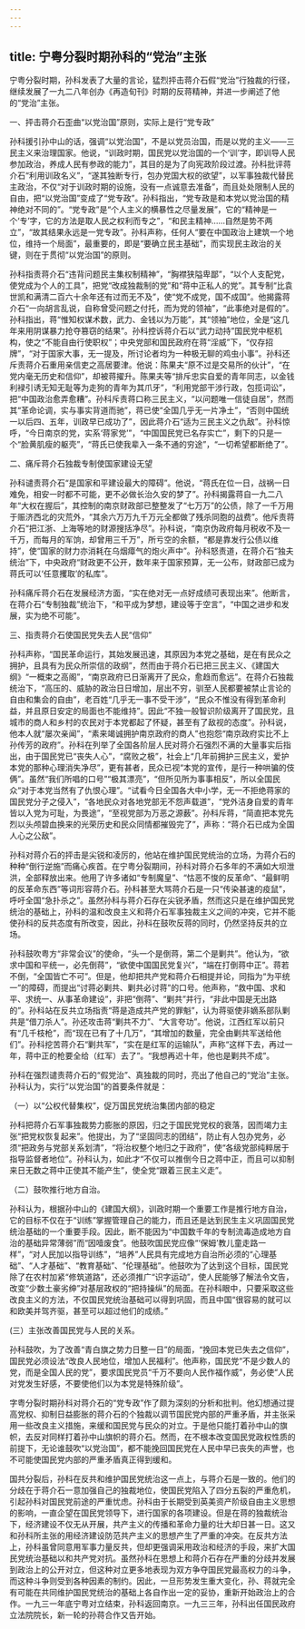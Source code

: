 ```yaml
---
---
---
```

title: 宁粤分裂时期孙科的“党治”主张
---




宁粤分裂时期，孙科发表了大量的言论，猛烈抨击蒋介石假“党治”行独裁的行径，继续发展了一九二八年创办《再造旬刊》时期的反蒋精神，并进一步阐述了他的“党治”主张。

一、抨击蒋介石歪曲“以党治国”原则，实际上是行“党专政”

孙科援引孙中山的话，强调“以党治国”，不是以党员治国，而是以党的主义——三民主义来治理国家。他说，“训政时期，国民党以党治国的一个‘训’字，即训导人民参加政治，养成人民有参政的能力”，其目的是为了向宪政阶段过渡。孙科批评蒋介石“利用训政名义”，“遂其独断专行，包办党国大权的欲望”，以军事独裁代替民主政治，不仅“对于训政时期的设施，没有一点诚意去准备”，而且处处限制人民的自由，把“以党治国”变成了“党专政”。孙科指出，“党专政是和本党以党治国的精神绝对不同的”。“党专政”是“个人主义的横暴性之尽量发展”，它的“精神是一个‘专’字，它的方法是取人民之权利而专之”，“和民主精神……自然是势不两立”，“故其结果永远是一党专政”。孙科声称，任何人“要在中国政治上建筑一个地位，维持一个局面”，最重要的，即是“要确立民主基础”，而实现民主政治的关键，则在于贯彻“以党治国”的原则。

孙科指责蒋介石“违背问题民主集权制精神”，“胸襟狭隘卑鄙”，“以个人支配党，使党成为个人的工具”，把党“改成独裁制的党”和“蒋中正私人的党”。其专制“比袁世凯和满清二百六十余年还有过而无不及”，使“党不成党，国不成国”。他揭露蒋介石“一向胡言乱说，自称曾受问题之付托，而为党的领袖”，“此事绝对是假的”。孙科指出，蒋“惟知权谋术数，武力、金钱以为万能”，其“领袖”地位，全是“这几年来用阴谋暴力抢夺篡窃的结果”。孙科控诉蒋介石以“武力动持”国民党中枢机构，使之“不能自由行使职权”；中央党部和国民政府在蒋“淫威”下，“仅存招牌”，“对于国家大事，无一提及，所讨论者均为一种极无聊的鸡虫小事”。孙科还斥责蒋介石重用亲信吏之高居要津。他说：陈果夫“原不过是交易所的伙计”，“在党内毫无历史和信仰”，却被蒋擢升。陈果夫等“排斥忠实自爱的青年同志，以金钱利䘵引诱无知无耻等为走狗的青年为其爪牙”，“利用党部干涉行政，包揽词讼”，把“中国政治愈弄愈糟”。孙科斥责蒋口称三民主义，“以问题唯一信徒自居”，然而其“革命论调，实与事实背道而驰”，蒋已使“全国几乎无一片净土”，“否则中国统一以后四、五年，训政早已成功了”，因此蒋介石“适为三民主义之仇敌”。孙科惊呼，“今日南京的党，实系‘蒋家党’”，“中国国民党已名存实亡”，剩下的只是一个“脸黄肌瘦的躯壳”，“蒋氏已使我辈入一条不通的穷途”，“一切希望都断绝了”。

二、痛斥蒋介石独裁专制使国家建设无望

孙科谴责蒋介石“是国家和平建设最大的障碍”。他说，“蒋氏在位一日，战祸一日难免，相安一时都不可能，更不必做长治久安的梦了”。孙科揭露蒋自一九二八年“大权在握后”，其控制的南京财政部已整整发了“七万万”的公债，除了一千万用于赈济西北的灾荒外，“其余六万万九千万元全都做了残杀同胞的战费”。他斥责蒋介石“把江浙、上海等地的财源搜括净尽”。孙科说，“南京伪政府每月税收不及一千万，而每月的军饷，却曾用三千万”，所亏空的余额，“都是靠发行公债以维持”，使“国家的财力亦消耗在乌烟瘴气的炮火声中”。孙科怒责道，在蒋介石“独夫统治”下，中央政府“财政更不公开，数年来于国家预算，无一公布，财政部已成为蒋氏可以‘任意攫取’的私库”。

孙科痛斥蒋介石在发展经济方面，“实在绝对无一点好成绩可表现出来”。他断言，在蒋介石“专制独裁”统治下，“和平成为梦想，建设等于空言”，“中国之进步和发展，实为绝不可能”。

三、指责蒋介石使国民党失去人民“信仰”

孙科声称，“国民革命运行，其始发展迅速，其原因为本党之基础，是在有民众之拥护，且具有为民众所崇信的政纲”，然而由于蒋介石已把三民主义、《建国大纲》“一概束之高阁”，“南京政府已日渐离开了民众，愈趋而愈远”。在蒋介石独裁统治下，“高压的、威胁的政治日日增加，层出不穷，驯至人民都要被禁止言论的自由和集会的自由”，老百姓“几乎无一事不受干涉”，“民众不惟没有得到革命利益，并且原日安定的局面也不能维持”。因此“不独一般智识阶级离开了国民党，且城市的商人和乡村的农民对于本党都起了怀疑，甚至有了敌视的态度”。孙科说，他本人就“屡次亲闻”，“素来竭诚拥护南京政府的商人”也抱怨“南京政府实比不上孙传芳的政府”。孙科在列举了全国各阶层人民对蒋介石强烈不满的大量事实后指出，由于国民党已“丧失人心”，“腐败之极”，社会上“几年前拥护三民主义，爱护本党的那种心理消失净尽”，更有甚者，民众已视“本党的宣传，是行一种哄骗的伎俩”。虽然“我们所唱的口号”“极其漂亮”，“但所见所为事事相反”，所以全国民众“对于本党当然有了仇恨心理”。“试看今日全国各大中小学，无一不拒绝蒋家的国民党分子之侵入”，“各地民众对各地党部无不怨声载道”，“党外洁身自爱的青年皆以入党为可耻，为畏途”，“至视党部为万恶之源薮”。孙科斥蒋，“简直把本党先烈以头颅碧血换来的光荣历史和民众同情都摧毁完了”，声称：“蒋介石已成为全国人心之公敌”。

孙科对蒋介石的抨击是尖锐和凌厉的，他站在维护国民党统治的立场，为蒋介石的种种“倒行逆施”而痛心疾首。在宁粤分裂期间，孙科对蒋介石多年的不满如大坝泄洪，全部释放出来。他用了许多诸如“专制魔皇”、“怙恶不悛的反革命”、“最鲜明的反革命东西”等词形容蒋介石。孙科甚至大骂蒋介石是一只“传染甚速的疫鼠”，呼吁全国“急扑杀之”。虽然孙科与蒋介石存在尖锐矛盾，然而这只是在维护国民党统治的基础上，孙科的温和改良主义和蒋介石军事独裁主义之间的冲突，它并不能使孙科的反共态度有所改变，因此，孙科在鼓吹反蒋的同时，仍然坚持反共的立场。

孙科鼓吹粤方“非常会议”的使命，“头一个是倒蒋，第二个是剿共”。他认为，“欲求中国和平统一，必先倒蒋”，“欲使中国国民党复兴”，“端在打倒蒋中正”。蒋若不倒，“全国皆亡不可”。但是，他却把共产党和蒋介石相提并论，同指为“为平统一”的障碍，而提出“讨蒋必剿共、剿共必讨蒋”的口号。他声称，“救中国、求和平、求统一、从事革命建设”，非把“倒蒋”、“剿共”并行，“非此中国是无出路的”。孙科站在反共立场指责“蒋是造成共产党的罪魁”，认为蒋驱使非嫡系部队剿共是“借刀杀人”。孙还攻击蒋“剿共不力”、“大言夸功”。他说，江西红军以前只有“几千枝枪”，而“现在已有了十几万”，“其增加的数量，完全由剿共军送给他们”。孙科挖苦蒋介石“剿共军”，“实在是红军的运输队”，声称“这样下去，再过一年，蒋中正的枪要全给（红军）去了”。“我想再迟十年，他也是剿共不成”。

孙科在强烈谴责蒋介石的“假党治”、真独裁的同时，亮出了他自己的“党治”主张。孙科认为，实行“以党治国”的首要条件就是：

（一）以“公权代替集权”，促万国民党统治集团内部的稳定

孙科把蒋介石军事独裁势力膨胀的原因，归之于国民党党权的衰落，因而竭力主张“把党权恢复起来”。他提出，为了“坚固同志的团结”，防止有人包办党务，必须“把政务与党部关系划清”，“将治权整个地归之于政府”，使“各级党部纯粹居于指导监督者地位”。孙科认为，如此才“不仅可以推倒今日之蒋中正，而且可以抑制来日无数之蒋中正使其不能产生”，使全党“跟着三民主义走”。

（二）鼓吹推行地方自治。

孙科认为，根据孙中山的《建国大纲》，训政时期一个重要工作是推行地方自治，它的目标不仅在于“训练”掌握管理自己的能力，而且还是达到民生主义巩固国民党统治基础的一个重要手段。因此，断不能因为“中国数千年的专制流毒造成地方自治的基础异常薄弱”而“因噎废食”。他鼓吹国民党应像“‘保姆’教儿童走路一样”，“对人民加以指导训练”，“培养”人民具有完成地方自治所必须的“心理基础”、“人才基础”、“教育基础”、“伦理基础”。他鼓吹为了达到这个目标，国民党除了在农村加紧“修筑道路”，还必须推广“识字运动”，使人民能够了解法令文告，改变“少数土豪劣绅”对基层政权的“把持操纵”的局面。在孙科眼中，只要采取这些改良主义的方法，不仅国民党统治基础可以得到巩固，而且中国“很容易的就可以和欧美并驾齐驱，甚至可以超过他们的成绩。”

(三）主张改善国民党与人民的关系。

孙科鼓吹，为了改善“青白旗之势力日整一日”的局面，“挽回本党已失去之信仰”，国民党必须设法“改良人民地位，增加人民福利”。他声称，国民党“不是少数人的党，而是全国人民的党”，要求国民党员“千万不要向人民作福作威”，务必使“人民对党发生好感，不要使他们以为本党是特殊阶级”。

字粤分裂时期孙科对蒋介石的“党专政”作了颇为深刻的分析和批判。他幻想通过提高党权、抑制日益膨胀的蒋介石的个独裁以调节国民党内部的严重矛盾，并主张采用一些改良主义措施，来缓和国民党与民众的对立。于是他只能打着孙中山的旗帜，去反对同样打着孙中山旗帜的蒋介石。然而，在不根本改变国民党政权性质的前提下，无论谁鼓吹“以党治国”，都不能挽回国民党在人民中早已丧失的声誉，也不可能使国民党内部的严重矛盾真正得到缓和。

国共分裂后，孙科在反共和维护国民党统治这一点上，与蒋介石是一致的。他们的分歧在于蒋介石一意加强自己的独裁地位，使国民党陷入了四分五裂的严重危机，引起孙科对国民党前途的严重忧虑。孙科由于长期受到英美资产阶级自由主义思想的影响，一直企望在国民党领导下，进行国家的各项建设。但是在蒋的独裁统治下，经济建设不仅无从开展，共产主义的传播和革命力量的壮大却日甚一日。这又和孙科所主张的用经济建设防范共产主义的思想产生了严重的冲突。在反共方法上，孙科虽曾同意用军事力量反共，但却更强调采用政治和经济的手段，来扩大国民党统治基础以和共产党对抗。虽然孙科在思想上和蒋介石存在严重的分歧并发展到政治上的公开对立，但这种对立更多地表现为双方争夺国民党最高权力的斗争，而这种斗争则受到各种因素的制约。因此，一旦形势发生重大变化，孙、蒋就完全有可能在共同维护国民党统治的基础上各自作出一定的妥协，重新开始政治上的合作。一九三一年底宁粤对立结束，孙科返回南京。一九三三年，孙科出任国民政府立法院院长，新一轮的孙蒋合作又告开始。